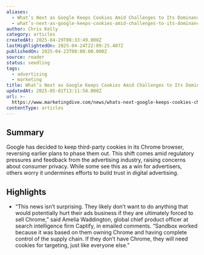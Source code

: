 ```yaml
---
aliases:
  - What’s Next as Google Keeps Cookies Amid Challenges to Its Dominance
  - what’s-next-as-google-keeps-cookies-amid-challenges-to-its-dominance
author: Chris Kelly
category: articles
createdAt: 2025-04-29T08:33:49.000Z
lastHighlightedOn: 2025-04-24T22:09:25.407Z
publishedOn: 2025-04-23T00:00:00.000Z
source: reader
status: seedling
tags:
  - advertising
  - marketing
title: What’s Next as Google Keeps Cookies Amid Challenges to Its Dominance
updatedAt: 2025-05-01T13:11:58.000Z
url: >-
  https://www.marketingdive.com/news/whats-next-google-keeps-cookies-challenges-dominance/746061/?utm_source=Sailthru&utm_medium=email&utm_campaign=Issue:%202025-04-23%20Marketing%20Dive%20Newsletter%20[issue:72480]&utm_term=Marketing%20Dive
contentType: articles
---
```

## Summary

Google has decided to keep third-party cookies in its Chrome browser, reversing earlier plans to phase them out. This shift comes amid regulatory pressures and feedback from the advertising industry, raising concerns about consumer privacy. While some see this as a win for advertisers, others worry it undermines efforts to build trust in digital advertising.

## Highlights

- “This news isn’t surprising. They likely don’t want to do anything that would potentially hurt their ads business if they are ultimately forced to sell Chrome,” said Amelia Waddington, global chief product officer at search intelligence firm Captify, in emailed comments. “Sandbox worked because it was based on them owning Chrome and having complete control of the supply chain. If they don’t have Chrome, they will need cookies for targeting, just like everyone else.”
